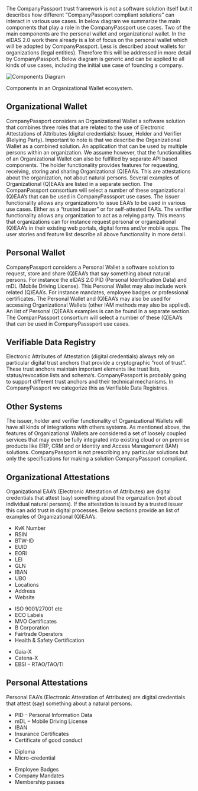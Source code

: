
<Title size="large" variant="primary">
  Components
</Title>

The CompanyPassport trust framework is not a software solution itself but it describes how different “CompanyPassport compliant solutions” can interact in various use cases. In below diagram we summarize the main components that play a role in the CompanyPassport use cases. Two of the main components are the personal wallet and organizational wallet. In the eIDAS 2.0 work there already is a lot of focus on the personal wallet which will be adopted by CompanyPassport. Less is described about wallets for organizations (legal entities). Therefore this will be addressed in more detail by CompanyPassport. Below diagram is generic and can be applied to all kinds of use cases, including the initial use case of founding a company.

![Components Diagram](/assets/main-components.png)

<Caption>Components in an Organizational Wallet ecosystem.</Caption>

## Organizational Wallet

CompanyPassport considers an Organizational Wallet a software solution that combines three roles that are related to the use of Electronic Attestations of Attributes (digital credentials): Issuer, Holder and Verifier (Relying Party). Important to note is that we describe the Organizational Wallet as a combined solution. An application that can be used by multiple persons within an organization. We assume however, that the functionalities of an Organizational Wallet can also be fulfilled by separate API based components.
The holder functionality provides features for requesting, receiving, storing and sharing Organizational (Q)EAA’s. This are attestations about the organization, not about natural persons. Several examples of Organizational (Q)EAA’s are listed in a separate section. The CompanPassport consortium will select a number of these organizational (Q)EAA’s that can be used in CompanyPasssport use cases.
The issuer functionality allows any organizations to issue EAA’s to be used in various use cases. Either as a “trusted issuer” or for self-attested EAA’s.
The verifier functionality allows any organization to act as a relying party. This means that organizations can for instance request personal or organizational (Q)EAA’s in their existing web portals, digital forms and/or mobile apps.
The user stories and feature list describe all above functionality in more detail.

## Personal Wallet

CompanyPassport considers a Personal Wallet a software solution to request, store and share (Q)EAA’s that say something about natural persons. For instance the eIDAS 2.0 PID (Personal Identification Data) and mDL (Mobile Driving License). This Personal Wallet may also include work related (Q)EAA’s. For instance mandates, employee badges or professional certificates. The Personal Wallet and (Q)EAA’s may also be used for accessing Organizational Wallets (other IAM methods may also be applied).
An list of Personal (Q)EAA’s examples is can be found in a separate section. The CompanPassport consortium will select a number of these (Q)EAA’s that can be used in CompanyPasssport use cases.

## Verifiable Data Registry

Electronic Attributes of Attestation (digital credentials) always rely on particular digital trust anchors that provide a cryptographic “root of trust”. These trust anchors maintain important elements like trust lists, status/revocation lists and schema’s. CompanyPassport is probably going to support different trust anchors and their technical mechanisms. In CompanyPassport we categorize this as Verifiable Data Registries.

## Other Systems

The issuer, holder and verifier functionality of Organizational Wallets will have all kinds of integrations with others systems. As mentioned above, the features of Organizational Wallets are considered a set of loosely coupled services that may even be fully integrated into existing cloud or on premise products like ERP, CRM and or Identity and Access Management (IAM) solutions. CompanyPassport is not prescribing any particular solutions but only the specifications for making a solution CompanyPassport compliant.

## Organizational Attestations

Organizational EAA’s (Electronic Attestation of Attributes) are digital credentials that attest (say) something about the organzation (not about individual natural persons). If the attestation is issued by a trusted issuer this can add trust in digital processes. Below sections provide an list of examples of Organizational (Q)EAA’s.

<Callout variant="primary">

<Title size="normal">Organizational Identifiers</Title>

- KvK Number
- RSIN
- BTW-ID
- EUID
- EORI
- LEI
- GLN
- IBAN
- UBO
- Locations
- Address
- Website

</Callout>

<Callout variant="secondary">

<Title size="normal">Company Certifications & Labels</Title>

- ISO 9001/27001 etc
- ECO Labels
- MVO Certificates
- B Corporation
- Fairtrade Operators
- Health & Safety Certification

</Callout>

<Callout variant="accent">

<Title size="normal">Digital Ecosystem Memberships & Roles</Title>

- Gaia-X
- Catena-X
- EBSI – RTAO/TAO/TI

</Callout>

## Personal Attestations

Personal EAA’s (Electronic Attestation of Attributes) are digital credentials that attest (say) something about a natural persons.

<Callout variant="primary">

- PID – Personal Information Data
- mDL – Mobile Driving License
- IBAN
- Insurance Certificates
- Certificate of good conduct

</Callout>

<Callout variant="secondary">

<Title size="normal">Personal skills & certifications</Title>

- Diploma
- Micro-credential

</Callout>

<Callout variant="accent">

<Title size="normal">Mandates & Authorizations</Title>

- Employee Badges
- Company Mandates
- Membership passes

</Callout>
